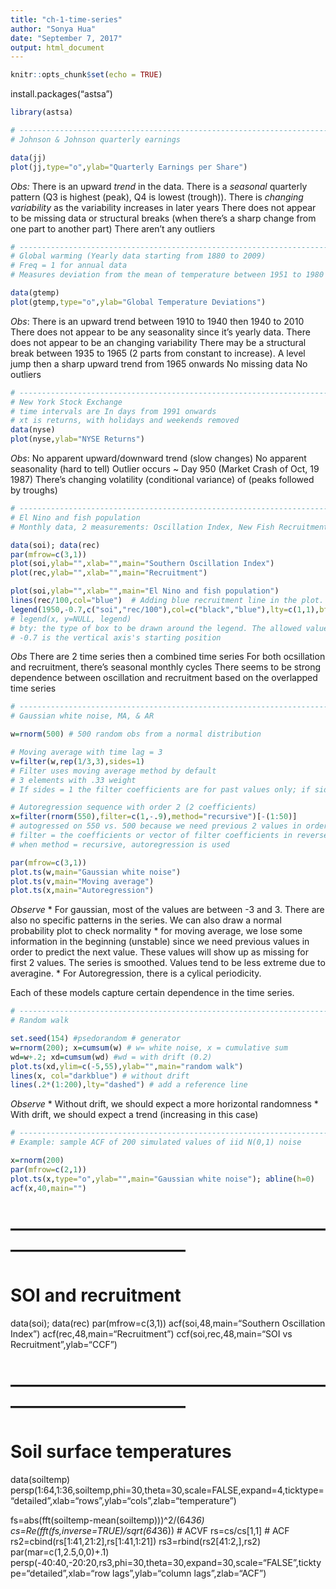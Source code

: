 ```yaml
---
title: "ch-1-time-series"
author: "Sonya Hua"
date: "September 7, 2017"
output: html_document
---
```


```r
knitr::opts_chunk$set(echo = TRUE)
```
install.packages("astsa")

```r
library(astsa)

# ------------------------------------------------------------------------------------
# Johnson & Johnson quarterly earnings

data(jj)
plot(jj,type="o",ylab="Quarterly Earnings per Share")

```
*Obs: *
There is an upward *trend* in the data. 
There is a *seasonal* quarterly pattern (Q3 is highest (peak), Q4 is lowest (trough)). 
There is *changing variability* as the variability increases in later years
There does not appear to be missing data or structural breaks (when there's a sharp change from one part to another part)
There aren't any outliers

```r
# ------------------------------------------------------------------------------------
# Global warming (Yearly data starting from 1880 to 2009)
# Freq = 1 for annual data
# Measures deviation from the mean of temperature between 1951 to 1980

data(gtemp)
plot(gtemp,type="o",ylab="Global Temperature Deviations")

```
*Obs*: 
There is an upward trend between 1910 to 1940 then 1940 to 2010
There does not appear to be any seasonality since it's yearly data.
There does not appear to be an changing variability
There may be a structural break between 1935 to 1965 (2 parts from constant to increase). A level jump then a sharp upward trend from 1965 onwards
No missing data
No outliers
```r
# ------------------------------------------------------------------------------------
# New York Stock Exchange
# time intervals are In days from 1991 onwards
# xt is returns, with holidays and weekends removed
data(nyse)
plot(nyse,ylab="NYSE Returns")

```
*Obs*: 
No apparent upward/downward trend (slow changes)
No apparent seasonality (hard to tell)
Outlier occurs ~ Day 950 (Market Crash of Oct, 19 1987)
There's changing volatility (conditional variance) of (peaks followed by troughs)
```r
# ------------------------------------------------------------------------------------
# El Nino and fish population
# Monthly data, 2 measurements: Oscillation Index, New Fish Recruitment

data(soi); data(rec)
par(mfrow=c(3,1))
plot(soi,ylab="",xlab="",main="Southern Oscillation Index")
plot(rec,ylab="",xlab="",main="Recruitment")

plot(soi,ylab="",xlab="",main="El Nino and fish population")
lines(rec/100,col="blue")  # Adding blue recruitment line in the plot. Divide by 100 to get the same y-axis scale for super-imposement
legend(1950,-0.7,c("soi","rec/100"),col=c("black","blue"),lty=c(1,1),bty="n") # create a legend to distinguish the lines
# legend(x, y=NULL, legend)
# bty: the type of box to be drawn around the legend. The allowed values are "o" (the default) and "n".
# -0.7 is the vertical axis's starting position
```
*Obs* 
There are 2 time series then a combined time series
For both ocsillation and recruitment, there's seasonal monthly cycles
There seems to be strong dependence between oscillation and recruitment based on the overlapped time series

```r
# ------------------------------------------------------------------------------------
# Gaussian white noise, MA, & AR

w=rnorm(500) # 500 random obs from a normal distribution

# Moving average with time lag = 3
v=filter(w,rep(1/3,3),sides=1)  
# Filter uses moving average method by default
# 3 elements with .33 weight
# If sides = 1 the filter coefficients are for past values only; if sides = 2 they are centred around lag 0. In this case the length of the filter should be odd, but if it is even, more of the filter is forward in time than backward.

# Autoregression sequence with order 2 (2 coefficients)
x=filter(rnorm(550),filter=c(1,-.9),method="recursive")[-(1:50)]
# autogressed on 550 vs. 500 because we need previous 2 values in order to estimate x each time. Add 50 extra obs to circumvent this issue
# filter = the coefficients or vector of filter coefficients in reverse time order (as for AR or MA coefficients).
# when method = recursive, autoregression is used

par(mfrow=c(3,1))
plot.ts(w,main="Gaussian white noise")
plot.ts(v,main="Moving average")
plot.ts(x,main="Autoregression")
```
*Observe* 
* For gaussian, most of the values are between -3 and 3. There are also no specific patterns in the series. We can also draw a normal probability plot to check normality
* for moving average, we lose some information in the beginning (unstable) since we need previous values in order to predict the next value. These values will show up as missing for first 2 values. The series is smoothed. Values tend to be less extreme due to averagine. 
* For Autoregression, there is a cylical periodicity. 

Each of these models capture certain dependence in the time series. 

```r

# ------------------------------------------------------------------------------------
# Random walk

set.seed(154) #psedorandom # generator
w=rnorm(200); x=cumsum(w) # w= white noise, x = cumulative sum
wd=w+.2; xd=cumsum(wd) #wd = with drift (0.2)
plot.ts(xd,ylim=c(-5,55),ylab="",main="random walk") 
lines(x, col="darkblue") # without drift
lines(.2*(1:200),lty="dashed") # add a reference line

```
*Observe*
* Without drift, we should expect a more horizontal randomness
* With drift, we should expect a trend (increasing in this case)
```r
# ------------------------------------------------------------------------------------
# Example: sample ACF of 200 simulated values of iid N(0,1) noise

x=rnorm(200)
par(mfrow=c(2,1))
plot.ts(x,type="o",ylab="",main="Gaussian white noise"); abline(h=0)
acf(x,40,main="")
```




# ------------------------------------------------------------------------------------
# SOI and recruitment

data(soi); data(rec)
par(mfrow=c(3,1))
acf(soi,48,main="Southern Oscillation Index")
acf(rec,48,main="Recruitment")
ccf(soi,rec,48,main="SOI vs Recruitment",ylab="CCF")


# ------------------------------------------------------------------------------------
# Soil surface temperatures

data(soiltemp)
persp(1:64,1:36,soiltemp,phi=30,theta=30,scale=FALSE,expand=4,ticktype="detailed",xlab="rows",ylab="cols",zlab="temperature")

fs=abs(fft(soiltemp-mean(soiltemp)))^2/(64*36)
cs=Re(fft(fs,inverse=TRUE)/sqrt(64*36)) # ACVF
rs=cs/cs[1,1] # ACF
rs2=cbind(rs[1:41,21:2],rs[1:41,1:21])
rs3=rbind(rs2[41:2,],rs2)
par(mar=c(1,2.5,0,0)+.1)
persp(-40:40,-20:20,rs3,phi=30,theta=30,expand=30,scale="FALSE",ticktype="detailed",xlab="row lags",ylab="column lags",zlab="ACF")


